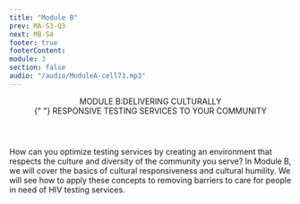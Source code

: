 ```yaml
---
title: "Module B"
prev: MA-S3-Q3
next: MB-S4
footer: true
footerContent:
module: 3
section: false
audio: "/audio/ModuleA-cell73.mp3"
---
```


<Header>
  MODULE B:<span className="text-red">DELIVERING CULTURALLY</span> <br />
  <span className="text-red">
    {" "}
    RESPONSIVE TESTING SERVICES TO YOUR COMMUNITY
  </span>
</Header>
<SubHeader>
  How can you optimize testing services by creating an environment that respects
  the culture and diversity of the community you serve?
</SubHeader>
<SingleLayout>
  <DoubleLayout>
    <Pic
      className="h-[230px] w-[230px] 2xl:h-[463px] 2xl:w-[463px] mx-auto"
      src="/Group_256.svg"
    />
    <PP className="text-lg 2xl:text-3xl font-sans text-[#707070]">
      <span className="font-medium text-red text-left">
        In Module B, we will cover the basics of cultural responsiveness and
        cultural humility.
      </span>
      We will see how to apply these concepts to removing barriers to care for people
      in need of HIV testing services.
    </PP>
  </DoubleLayout>
</SingleLayout>
